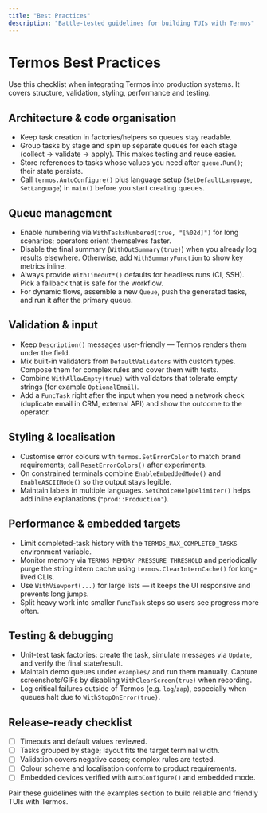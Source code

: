 ```yaml
---
title: "Best Practices"
description: "Battle-tested guidelines for building TUIs with Termos"
---
```


# Termos Best Practices

Use this checklist when integrating Termos into production systems. It covers structure, validation, styling, performance and testing.

## Architecture & code organisation

- Keep task creation in factories/helpers so queues stay readable.
- Group tasks by stage and spin up separate queues for each stage (collect → validate → apply). This makes testing and reuse easier.
- Store references to tasks whose values you need after `queue.Run()`; their state persists.
- Call `termos.AutoConfigure()` plus language setup (`SetDefaultLanguage`, `SetLanguage`) in `main()` before you start creating queues.

## Queue management

- Enable numbering via `WithTasksNumbered(true, "[%02d]")` for long scenarios; operators orient themselves faster.
- Disable the final summary (`WithOutSummary(true)`) when you already log results elsewhere. Otherwise, add `WithSummaryFunction` to show key metrics inline.
- Always provide `WithTimeout*()` defaults for headless runs (CI, SSH). Pick a fallback that is safe for the workflow.
- For dynamic flows, assemble a new `Queue`, push the generated tasks, and run it after the primary queue.

## Validation & input

- Keep `Description()` messages user-friendly — Termos renders them under the field.
- Mix built-in validators from `DefaultValidators` with custom types. Compose them for complex rules and cover them with tests.
- Combine `WithAllowEmpty(true)` with validators that tolerate empty strings (for example `OptionalEmail`).
- Add a `FuncTask` right after the input when you need a network check (duplicate email in CRM, external API) and show the outcome to the operator.

## Styling & localisation

- Customise error colours with `termos.SetErrorColor` to match brand requirements; call `ResetErrorColors()` after experiments.
- On constrained terminals combine `EnableEmbeddedMode()` and `EnableASCIIMode()` so the output stays legible.
- Maintain labels in multiple languages. `SetChoiceHelpDelimiter()` helps add inline explanations (`"prod::Production"`).

## Performance & embedded targets

- Limit completed-task history with the `TERMOS_MAX_COMPLETED_TASKS` environment variable.
- Monitor memory via `TERMOS_MEMORY_PRESSURE_THRESHOLD` and periodically purge the string intern cache using `termos.ClearInternCache()` for long-lived CLIs.
- Use `WithViewport(...)` for large lists — it keeps the UI responsive and prevents long jumps.
- Split heavy work into smaller `FuncTask` steps so users see progress more often.

## Testing & debugging

- Unit-test task factories: create the task, simulate messages via `Update`, and verify the final state/result.
- Maintain demo queues under `examples/` and run them manually. Capture screenshots/GIFs by disabling `WithClearScreen(true)` when recording.
- Log critical failures outside of Termos (e.g. `log`/`zap`), especially when queues halt due to `WithStopOnError(true)`.

## Release-ready checklist

- [ ] Timeouts and default values reviewed.
- [ ] Tasks grouped by stage; layout fits the target terminal width.
- [ ] Validation covers negative cases; complex rules are tested.
- [ ] Colour scheme and localisation conform to product requirements.
- [ ] Embedded devices verified with `AutoConfigure()` and embedded mode.

Pair these guidelines with the examples section to build reliable and friendly TUIs with Termos.
